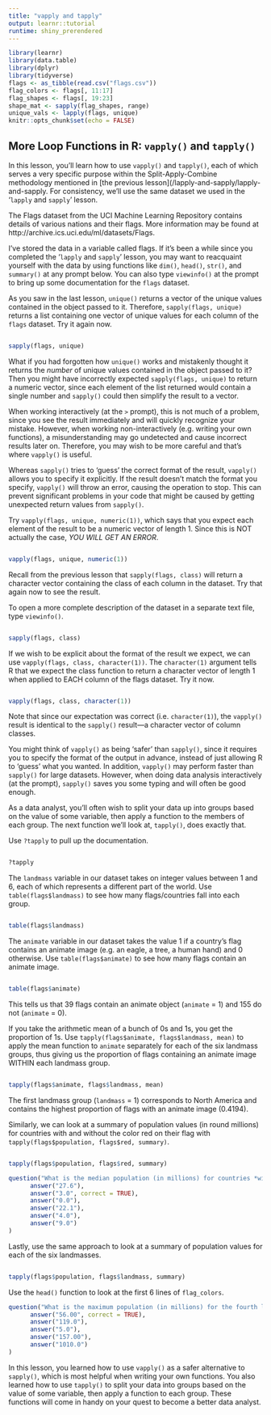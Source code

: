 ```yaml
---
title: "vapply and tapply"
output: learnr::tutorial
runtime: shiny_prerendered
---
```


```r
library(learnr)
library(data.table)
library(dplyr)
library(tidyverse)
flags <- as_tibble(read.csv("flags.csv"))
flag_colors <- flags[, 11:17]
flag_shapes <- flags[, 19:23]
shape_mat <- sapply(flag_shapes, range)
unique_vals <- lapply(flags, unique)
knitr::opts_chunk$set(echo = FALSE)
```


## More Loop Functions in R: `vapply()` and `tapply()`

In this lesson, you'll learn how to use `vapply()` and `tapply()`, each of which serves a very specific purpose within the Split-Apply-Combine methodology mentioned in [the previous lesson](/lapply-and-sapply/lapply-and-sapply. For consistency, we'll use the same dataset we used in the '`lapply` and `sapply`' lesson.

The Flags dataset from the UCI Machine Learning Repository contains details of various nations and their flags. More information may be found at http://archive.ics.uci.edu/ml/datasets/Flags.

I've stored the data in a variable called flags. If it's been a while since you completed the '`lapply` and `sapply`' lesson, you may want to reacquaint yourself with the data by using functions like `dim()`, `head()`, `str()`, and `summary()` at any prompt below. You can also type `viewinfo()` at the prompt to bring up some documentation for the `flags` dataset.

As you saw in the last lesson, `unique()` returns a vector of the unique values contained in the object passed to it. Therefore, `sapply(flags, unique)` returns a list containing one vector of unique values for each column of the `flags` dataset. Try it again now.

```r

```
```r
sapply(flags, unique)
```

What if you had forgotten how `unique()` works and mistakenly thought it returns the *number* of unique values contained in the object passed to it? Then you might have incorrectly expected `sapply(flags, unique)` to return a numeric vector, since each element of the list returned would contain a single number and `sapply()` could then simplify the result to a vector.

When working interactively (at the `>` prompt), this is not much of a problem, since you see the result immediately and will quickly recognize your mistake. However, when working non-interactively (e.g. writing your own functions), a misunderstanding may go undetected and cause incorrect results later on. Therefore, you may wish to be more careful and that's where `vapply()` is useful.

Whereas `sapply()` tries to 'guess' the correct format of the result, `vapply()` allows you to specify it explicitly. If the result doesn't match the format you specify, `vapply()` will throw an error, causing the operation to stop. This can prevent significant problems in your code that might be caused by getting unexpected return values from `sapply()`.

Try `vapply(flags, unique, numeric(1))`, which says that you expect each element of the result to be a numeric vector of length 1. Since this is NOT actually the case, *YOU WILL GET AN ERROR*.

```r

```
```r
vapply(flags, unique, numeric(1))
```

Recall from the previous lesson that `sapply(flags, class)` will return a character vector containing the class of each column in the dataset. Try that again now to see the result.

To open a more complete description of the dataset in a separate text file, type `viewinfo()`.

```r

```
```r
sapply(flags, class)
```

If we wish to be explicit about the format of the result we expect, we can use `vapply(flags, class, character(1))`. The `character(1)` argument tells R that we expect the class function to return a character vector of length 1 when applied to EACH column of the flags dataset. Try it now.

```r

```
```r
vapply(flags, class, character(1))
```

Note that since our expectation was correct (i.e. `character(1)`), the `vapply()` result is identical to the `sapply()` result---a character vector of column classes.

You might think of `vapply()` as being 'safer' than `sapply()`, since it requires you to specify the format of the output in advance, instead of just allowing R to 'guess' what you wanted. In addition, `vapply()` may perform faster than `sapply()` for large datasets. However, when doing data analysis interactively (at the prompt), `sapply()` saves you some typing and will often be good enough.

As a data analyst, you'll often wish to split your data up into groups based on the value of some variable, then apply a function to the members of each group. The next function we'll look at, `tapply()`, does exactly that.

Use `?tapply` to pull up the documentation.

```r

```
```r
?tapply
```

The `landmass` variable in our dataset takes on integer values between 1 and 6, each of which represents a different part of the world. Use `table(flags$landmass)` to see how many flags/countries fall into each group.

```r

```
```r
table(flags$landmass)
```

The `animate` variable in our dataset takes the value 1 if a country's flag contains an animate image (e.g. an eagle, a tree, a human hand) and 0 otherwise. Use `table(flags$animate)` to see how many flags contain an animate image.

```r

```
```r
table(flags$animate)
```

This tells us that 39 flags contain an animate object (`animate` = 1) and 155 do not (`animate` = 0).

If you take the arithmetic mean of a bunch of 0s and 1s, you get the proportion of 1s. Use `tapply(flags$animate, flags$landmass, mean)` to apply the mean function to `animate` separately for each of the six landmass groups, thus giving us the proportion of flags containing an animate image WITHIN each landmass group.

```r

```
```r
tapply(flags$animate, flags$landmass, mean)
```

The first landmass group (`landmass` = 1) corresponds to North America and contains the highest proportion of flags with an animate image (0.4194).

Similarly, we can look at a summary of population values (in round millions) for countries with and without the color red on their flag with `tapply(flags$population, flags$red, summary)`.

```r

```
```r
tapply(flags$population, flags$red, summary)
```

```r
question("What is the median population (in millions) for countries *without* the color red on their flag?",
      answer("27.6"),
      answer("3.0", correct = TRUE),
      answer("0.0"),
      answer("22.1"),
      answer("4.0"),
      answer("9.0")
)
```

Lastly, use the same approach to look at a summary of population values for each of the six landmasses.


```r

```
```r
tapply(flags$population, flags$landmass, summary)
```

Use the `head()` function to look at the first 6 lines of `flag_colors`.

```r
question("What is the maximum population (in millions) for the fourth landmass group (Africa)?",
      answer("56.00", correct = TRUE),
      answer("119.0"),
      answer("5.0"),
      answer("157.00"),
      answer("1010.0")
)
```

In this lesson, you learned how to use `vapply()` as a safer alternative to `sapply()`, which is most helpful when writing your own functions. You also learned how to use `tapply()` to split your data into groups based on the value of some variable, then apply a function to each group. These functions will come in handy on your quest to become a better data analyst.